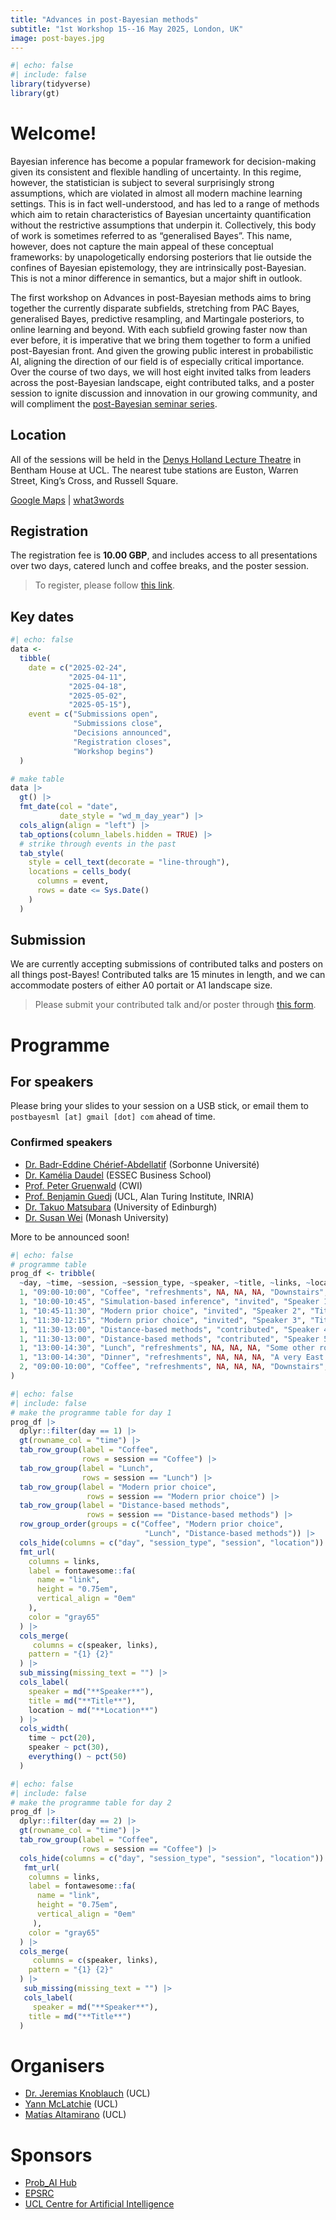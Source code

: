 ```yaml
---
title: "Advances in post-Bayesian methods"
subtitle: "1st Workshop 15--16 May 2025, London, UK"
image: post-bayes.jpg
---
```


```r
#| echo: false
#| include: false
library(tidyverse)
library(gt)
```

# Welcome!

Bayesian inference has become a popular framework for decision-making given its consistent and flexible handling of uncertainty. In this regime, however, the statistician is subject to several surprisingly strong assumptions, which are violated in almost all modern machine learning settings. This is in fact well-understood, and has led to a range of methods which aim to retain characteristics of Bayesian uncertainty quantification without the restrictive assumptions that underpin it. Collectively, this body of work is sometimes referred to as “generalised Bayes”. This name, however, does not capture the main appeal of these conceptual frameworks: by unapologetically endorsing posteriors that lie outside the confines of Bayesian epistemology, they are intrinsically post-Bayesian. This is not a minor difference in semantics, but a major shift in outlook.

The first workshop on Advances in post-Bayesian methods aims to bring together the currently disparate subfields, stretching from PAC Bayes, generalised Bayes, predictive resampling, and Martingale posteriors, to online learning and beyond.
With each subfield growing faster now than ever before, it is imperative that we bring them together to form a unified post-Bayesian front.
And given the growing public interest in probabilistic AI, aligning the direction of our field is of especially critical importance.
Over the course of two days, we will host eight invited talks from leaders across the post-Bayesian landscape, eight contributed talks, and a poster session to ignite discussion and innovation in our growing community, and will compliment the [post-Bayesian seminar series](https://postbayes.github.io/seminar/).

## Location

All of the sessions will be held in the [Denys Holland Lecture Theatre](https://www.ucl.ac.uk/maps/denys-holland) in Bentham House at UCL.
The nearest tube stations are Euston, Warren Street, King's Cross, and Russell Square. 

[Google Maps](https://maps.app.goo.gl/FYBDKTdoaqezrzUW6) | [what3words](https://what3words.com/cherry.trying.motion)

## Registration

The registration fee is **10.00 GBP**, and includes access to all presentations over two days, catered lunch and coffee breaks, and the poster session.

> To register, please follow [this link](https://onlinestore.ucl.ac.uk/conferences-and-events/faculty-of-mathematical-physical-sciences-c06/department-of-statistical-science-f61/f61-first-workshop-on-the-advances-in-post-bayesian-methods).

## Key dates

```r
#| echo: false
data <- 
  tibble(
    date = c("2025-02-24",
             "2025-04-11",
             "2025-04-18",
             "2025-05-02",
             "2025-05-15"),
    event = c("Submissions open",
              "Submissions close",
              "Decisions announced",
              "Registration closes",
              "Workshop begins")
  )

# make table
data |> 
  gt() |>
  fmt_date(col = "date",
           date_style = "wd_m_day_year") |>
  cols_align(align = "left") |>
  tab_options(column_labels.hidden = TRUE) |>
  # strike through events in the past
  tab_style(
    style = cell_text(decorate = "line-through"),
    locations = cells_body(
      columns = event,
      rows = date <= Sys.Date()
    )
  )
```

## Submission {#sec:submission}

We are currently accepting submissions of contributed talks and posters on all things post-Bayes!
Contributed talks are 15 minutes in length, and we can accommodate posters of either A0 portait or A1 landscape size.

> Please submit your contributed talk and/or poster through [this form](https://forms.gle/PUfXqfd7ZCYGXT2y9).

# Programme 

::: {.callout-note}
## For speakers
Please bring your slides to your session on a USB stick, or email them to `postbayesml [at] gmail [dot] com` ahead of time.
:::

### Confirmed speakers

- [Dr. Badr-Eddine Chérief-Abdellatif](https://badreddinecheriefabdellatif.github.io/) (Sorbonne Université)
- [Dr. Kamélia Daudel](https://kdaudel.github.io/) (ESSEC Business School)
- [Prof. Peter Gruenwald](https://safestatistics.com/) (CWI)
- [Prof. Benjamin Guedj](https://bguedj.github.io/) (UCL, Alan Turing Institute, INRIA)
- [Dr. Takuo Matsubara](https://sites.google.com/view/takuomatsubara/home) (University of Edinburgh)
- [Dr. Susan Wei](https://www.suswei.com/) (Monash University)

More to be announced soon!

```r
#| echo: false
# programme table
prog_df <- tribble(
  ~day, ~time, ~session, ~session_type, ~speaker, ~title, ~links, ~location,
  1, "09:00-10:00", "Coffee", "refreshments", NA, NA, NA, "Downstairs",
  1, "10:00-10:45", "Simulation-based inference", "invited", "Speaker 1", "This title name is purposefully long and difficult to understand", "https://arxiv.org/abs/0000.0000", "Room X",
  1, "10:45-11:30", "Modern prior choice", "invited", "Speaker 2", "Title 2", "https://arxiv.org/abs/0000.0000", "Room X",
  1, "11:30-12:15", "Modern prior choice", "invited", "Speaker 3", "Title 3", "https://arxiv.org/abs/0000.0000", "Room X",
  1, "11:30-13:00", "Distance-based methods", "contributed", "Speaker 4", "Title 4", "https://arxiv.org/abs/0000.0000", "Room X",
  1, "11:30-13:00", "Distance-based methods", "contributed", "Speaker 5", "Title 5", "https://arxiv.org/abs/0000.0000", "Room X",
  1, "13:00-14:30", "Lunch", "refreshments", NA, NA, NA, "Some other room",
  1, "13:00-14:30", "Dinner", "refreshments", NA, NA, NA, "A very East London restaurant",
  2, "09:00-10:00", "Coffee", "refreshments", NA, NA, NA, "Downstairs",
)
```

```r
#| echo: false
#| include: false
# make the programme table for day 1
prog_df |> 
  dplyr::filter(day == 1) |>
  gt(rowname_col = "time") |>
  tab_row_group(label = "Coffee",
                rows = session == "Coffee") |>
  tab_row_group(label = "Lunch",
                rows = session == "Lunch") |>
  tab_row_group(label = "Modern prior choice",
                 rows = session == "Modern prior choice") |>
  tab_row_group(label = "Distance-based methods",
                 rows = session == "Distance-based methods") |>
  row_group_order(groups = c("Coffee", "Modern prior choice",
                              "Lunch", "Distance-based methods")) |>
  cols_hide(columns = c("day", "session_type", "session", "location")) |>
  fmt_url(
    columns = links,
    label = fontawesome::fa(
      name = "link",
      height = "0.75em",
      vertical_align = "0em"
    ),
    color = "gray65"
  ) |>
  cols_merge(
     columns = c(speaker, links),
    pattern = "{1} {2}"
  ) |>
  sub_missing(missing_text = "") |>
  cols_label(
    speaker = md("**Speaker**"),
    title = md("**Title**"),
    location ~ md("**Location**")
  ) |>
  cols_width(
    time ~ pct(20),
    speaker ~ pct(30),
    everything() ~ pct(50)
  )
```

```r
#| echo: false
#| include: false
# make the programme table for day 2
prog_df |> 
  dplyr::filter(day == 2) |>
  gt(rowname_col = "time") |>
  tab_row_group(label = "Coffee",
                rows = session == "Coffee") |>
  cols_hide(columns = c("day", "session_type", "session", "location")) |>
   fmt_url(
    columns = links,
    label = fontawesome::fa(
      name = "link",
      height = "0.75em",
      vertical_align = "0em"
     ),
    color = "gray65"
  ) |>
  cols_merge(
     columns = c(speaker, links),
    pattern = "{1} {2}"
  ) |>
   sub_missing(missing_text = "") |>
   cols_label(
     speaker = md("**Speaker**"),
    title = md("**Title**")
  )
```

# Organisers

- [Dr. Jeremias Knoblauch](https://jeremiasknoblauch.github.io/) (UCL)
- [Yann McLatchie](https://yannmclatchie.github.io/) (UCL)
- [Matías Altamirano](https://maltamiranomontero.github.io/) (UCL)

# Sponsors

- [Prob_AI Hub](https://www.probai.uk/)
- [EPSRC](https://gtr.ukri.org/projects?ref=EP%2FW005859%2F1)
- [UCL Centre for Artificial Intelligence](https://www.ucl.ac.uk/ai-centre)
